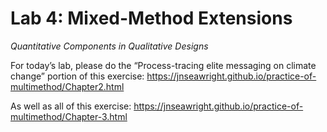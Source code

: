 # Lab 4: Mixed-Method Extensions

*Quantitative Components in Qualitative Designs*

For today's lab, please do the "Process-tracing elite messaging on
climate change" portion of this exercise:
<https://jnseawright.github.io/practice-of-multimethod/Chapter2.html>

As well as all of this exercise:
<https://jnseawright.github.io/practice-of-multimethod/Chapter-3.html>
